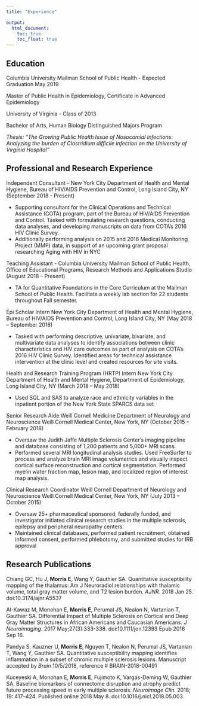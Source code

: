 ```yaml
---
title: "Experience"

output:
  html_document:
    toc: true
    toc_float: true
---
```


## Education 

Columbia University Mailman School of Public Health - Expected Graduation May 2019

Master of Public Health in Epidemiology, Certificate in Advanced Epidemiology

University of Virginia - Class of 2013

Bachelor of Arts, Human Biology Distinguished Majors Program

*Thesis: “The Growing Public Health Issue of Nosocomial Infections: Analyzing the burden of Clostridium difficile infection on the University of Virginia Hospital”*

## Professional and Research Experience

Independent Consultant - New York City Department of Health and Mental Hygiene, Bureau of HIV/AIDS Prevention and Control, Long Island City, NY (September 2018 - Present)

 * Supporting consultant for the Clinical Operations and Technical Assistance (COTA) program, part of the Bureau of HIV/AIDS Prevention and Control. Tasked with formulating research questions, conducting data analyses, and developing manuscripts on data from COTA's 2016 HIV Clinic Survey. 
 * Additionally performing analysis on 2015 and 2016 Medical Monitoring Project (MMP) data, in support of an upcoming grant proposal researching Aging with HIV in NYC 

Teaching Assistant -  Columbia University Mailman School of Public Health, Office of Educational Programs, Research Methods and Applications Studio (August 2018 – Present) 

* TA for Quantitative Foundations in the Core Curriculum at the Mailman School of Public Health. Facilitate a weekly lab section for 22 students throughout Fall semester.

Epi Scholar Intern New York City Department of Health and Mental Hygiene, Bureau of HIV/AIDS Prevention and Control, Long Island City, NY (May 2018 – September 2018)

* Tasked with performing descriptive, univariate, bivariate, and multivariate data analyses to identify associations between clinic characteristics and HIV care outcomes as part of analysis on COTA's 2016 HIV Clinic Survey. Identified areas for technical assistance intervention at the clinic level and created resources for site visits.

Health and Research Training Program (HRTP) Intern New York City Department of Health and Mental Hygiene, Department of Epidemiology, Long Island City, NY (March 2018 – May 2018)

* Used SQL and SAS to analyze race and ethnicity variables in the inpatient portion of the New York State SPARCS data set

Senior Research Aide Weill Cornell Medicine Department of Neurology and Neuroscience Weill Cornell Medical Center, New York, NY (October 2015 – February 2018)

* Oversaw the Judith Jaffe Multiple Sclerosis Center’s imaging pipeline and database consisting of 1,200 patients and 5,000+ MRI scans.
* Performed several MRI longitudinal analysis studies. Used FreeSurfer to process and analyze brain MRI image volumetrics and visually inspect cortical surface reconstruction and cortical segmentation. Performed myelin water fraction map, lesion map, and localized region of interest map analysis.

Clinical Research Coordinator Weill Cornell Department of Neurology and Neuroscience Weill Cornell Medical Center, New York, NY (July 2013 – October 2015)

* Oversaw 25+ pharmaceutical sponsored, federally funded, and investigator initiated clinical research studies in the multiple sclerosis, epilepsy and peripheral neuropathy centers.
* Maintained clinical databases, performed patient recruitment, obtained informed consent, performed phlebotomy, and submitted studies for IRB approval

## Research Publications

Chiang GC, Hu J, **Morris E**, Wang Y, Gauthier SA. Quantitative susceptibility mapping of the thalamus: Am J Neuroradiol relationships with thalamic volume, total gray matter volume, and T2 lesion burden. *AJNR*. 2018 Jan 25. doi:10.3174/ajnr.A5537

Al-Kawaz M, Monohan E, **Morris E**, Perumal JS, Nealon N, Vartanian T, Gauthier SA. Differential Impact of Multiple Sclerosis on Cortical and Deep Gray Matter Structures in African Americans and Caucasian Americans. *J Neuroimaging*. 2017 May;27(3):333-338. doi:10.1111/jon.12393 Epub 2016 Sep 16.

Pandya S, Kauzner U, **Morris E**, Nguyen T, Nealon N, Perumal JS, Vartanian T, Wang Y, Gauthier SA. Quantitative susceptibility mapping identifies inflammation in a subset of chronic multiple sclerosis lesions. Manuscript accepted by *Brain* 10/5/2018, reference # BRAIN-2018-00491

Kuceyeski A, Monohan E, **Morris E**, Fujimoto K, Vargas-Deming W, Gauthier SA. Baseline biomarkers of connectome disruption and atrophy predict future processing speed in early multiple sclerosis. *Neuroimage Clin.* 2018; 19: 417–424. Published online 2018 May 8. doi:10.1016/j.nicl.2018.05.003